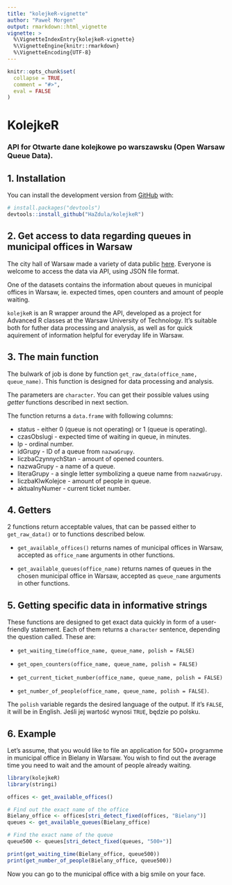 ```yaml
---
title: "kolejkeR-vignette"
author: "Paweł Morgen"
output: rmarkdown::html_vignette
vignette: >
  %\VignetteIndexEntry{kolejkeR-vignette}
  %\VignetteEngine{knitr::rmarkdown}
  %\VignetteEncoding{UTF-8}
---
```


```r
knitr::opts_chunk$set(
  collapse = TRUE,
  comment = "#>",
  eval = FALSE
)
```


# KolejkeR

### API for Otwarte dane kolejkowe po warszawsku (Open Warsaw Queue Data).

## 1. Installation

You can install the development version from
[GitHub](https://github.com/) with:

``` r
# install.packages("devtools")
devtools::install_github("HaZdula/kolejkeR")
```

## 2. Get access to data regarding queues in municipal offices in Warsaw

The city hall of Warsaw made a variety of data public [here](https://api.um.warszawa.pl). Everyone is welcome to access the data via API, using JSON file format. 

One of the datasets contains the information about queues in municipal offices in Warsaw, ie. expected times, open counters and amount of people waiting. 

`kolejkeR` is an R wrapper around the API, developed as a project for Advanced R classes at the Warsaw University of Technology. It's suitable both for futher data processing and analysis, as well as for quick aquirement of information helpful for everyday life in Warsaw.

## 3. The main function

The bulwark of job is done by function `get_raw_data(office_name, queue_name)`. This function is designed for data processing and analysis.

The parameters are `character`. You can get their possible values using *getter* functions described in next section.

The function returns a `data.frame` with following columns:

 *  status - either 0 (queue is not operating) or 1 (queue is operating).
 *  czasObslugi - expected time of waiting in queue, in minutes. 
 *  lp - ordinal number.
 *  idGrupy - ID of a queue from `nazwaGrupy`.
 *  liczbaCzynnychStan - amount of opened counters. 
 *  nazwaGrupy - a name of a queue.
 *  literaGrupy - a single letter symbolizing a queue name from `nazwaGrupy`. 
 *  liczbaKlwKolejce - amount of people in queue.
 *  aktualnyNumer - current ticket number.

## 4. Getters

2 functions return acceptable values, that can be passed either to `get_raw_data()` or to functions described below.

* `get_available_offices()` returns names of municipal offices in Warsaw, accepted as `office_name` arguments in other functions.

* `get_available_queues(office_name)` returns names of queues in the chosen municipal office in Warsaw, accepted as `queue_name` arguments in other functions.

## 5. Getting specific data in informative strings

These functions are designed to get exact data quickly in form of a user-friendly statement. Each of them returns a `character` sentence, depending the question called. These are:

* `get_waiting_time(office_name, queue_name, polish = FALSE)`

* `get_open_counters(office_name, queue_name, polish = FALSE)`

* `get_current_ticket_number(office_name, queue_name, polish = FALSE)`

* `get_number_of_people(office_name, queue_name, polish = FALSE)`.

The `polish` variable regards the desired language of the output. If it's `FALSE`, it will be in English. Jeśli jej wartość wynosi `TRUE`, będzie po polsku.

## 6. Example

Let's assume, that you would like to file an application for 500+ programme in municipal office in Bielany in Warsaw. You wish to find out the average time you need to wait and the amount of people already waiting.

``` r
library(kolejkeR)
library(stringi)

offices <- get_available_offices()

# Find out the exact name of the office
Bielany_office <- offices[stri_detect_fixed(offices, "Bielany")]
queues <- get_available_queues(Bielany_office)

# Find the exact name of the queue
queue500 <- queues[stri_detect_fixed(queues, "500+")]

print(get_waiting_time(Bielany_office, queue500))
print(get_number_of_people(Bielany_office, queue500))

```
Now you can go to the municipal office with a big smile on your face.

